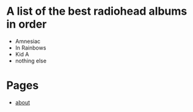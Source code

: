 

# A list of the best radiohead albums in order

* Amnesiac
* In Rainbows
* Kid A
* nothing else

# Pages

- [about](/about)
